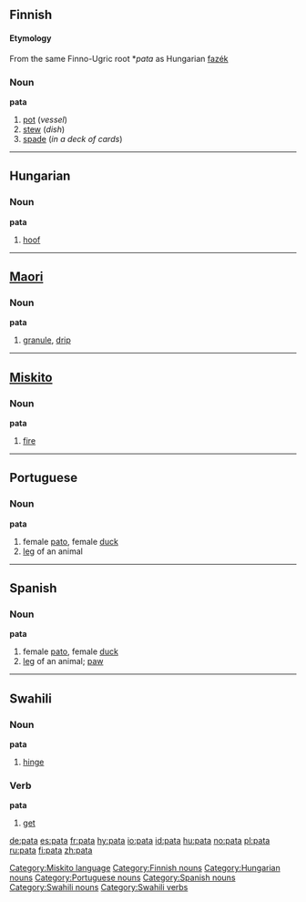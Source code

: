 ==Finnish==
{{Finnish index|pa}}
====Etymology====
From the same Finno-Ugric root *''pata'' as Hungarian [[fazék]]

===Noun===
'''pata'''

# [[pot]] (''vessel'')
# [[stew]] (''dish'')
# [[spade]] (''in a deck of cards'')

----

==Hungarian==

===Noun===
'''pata'''

# [[hoof]]

----

==[[Maori]]==

===Noun===
'''pata'''

# [[granule]], [[drip]]

----

==[[Miskito]]==

===Noun===
'''pata'''

# [[fire]]

[[Category:Miskito language]]

----

==Portuguese==

===Noun===
'''pata''' {{f}}

# female [[pato]], female [[duck]]
# [[leg]] of an animal

----

==Spanish==

===Noun===
'''pata''' {{f}}
# female [[pato]], female [[duck]]
# [[leg]] of an animal; [[paw]]

----

==Swahili==

===Noun===
'''pata'''

# [[hinge]]

===Verb===
'''pata'''

# [[get]]

[[Category:Finnish nouns]]
[[Category:Hungarian nouns]]
[[Category:Portuguese nouns]]
[[Category:Spanish nouns]]
[[Category:Swahili nouns]]
[[Category:Swahili verbs]]

[[de:pata]]
[[es:pata]]
[[fr:pata]]
[[hy:pata]]
[[io:pata]]
[[id:pata]]
[[hu:pata]]
[[no:pata]]
[[pl:pata]]
[[ru:pata]]
[[fi:pata]]
[[zh:pata]]